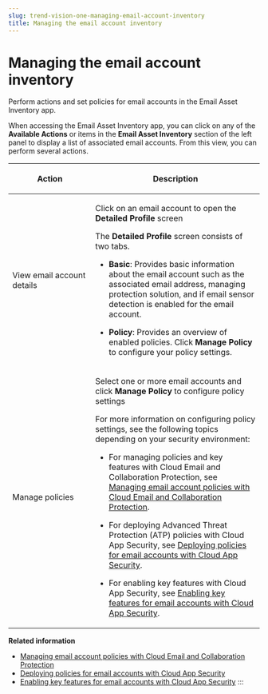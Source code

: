 ```yaml
---
slug: trend-vision-one-managing-email-account-inventory
title: Managing the email account inventory
---
```

# Managing the email account inventory

Perform actions and set policies for email accounts in the Email Asset Inventory app.

When accessing the Email Asset Inventory app, you can click on any of the **Available Actions** or items in the **Email Asset Inventory** section of the left panel to display a list of associated email accounts. From this view, you can perform several actions.

<table>
<colgroup>
<col style="width: 33%" />
<col style="width: 67%" />
</colgroup>
<thead>
<tr>
<th><p>Action</p></th>
<th><p>Description</p></th>
</tr>
</thead>
<tbody>
<tr>
<td><p>View email account details</p></td>
<td><p>Click on an email account to open the <strong>Detailed Profile</strong> screen</p>
<p>The <strong>Detailed Profile</strong> screen consists of two tabs.</p>
<ul>
<li><p><strong>Basic</strong>: Provides basic information about the email account such as the associated email address, managing protection solution, and if email sensor detection is enabled for the email account.</p></li>
<li><p><strong>Policy</strong>: Provides an overview of enabled policies. Click <strong>Manage Policy</strong> to configure your policy settings.</p></li>
</ul></td>
</tr>
<tr>
<td><p>Manage policies</p></td>
<td><p>Select one or more email accounts and click <strong>Manage Policy</strong> to configure policy settings</p>
<p>For more information on configuring policy settings, see the following topics depending on your security environment:</p>
<ul>
<li><p>For managing policies and key features with Cloud Email and Collaboration Protection, see <a href="trend-vision-one-manage-policies-cecp">Managing email account policies with Cloud Email and Collaboration Protection</a>.</p></li>
<li><p>For deploying Advanced Threat Protection (ATP) policies with Cloud App Security, see <a href="trend-vision-one-policy-email-accounts-cas">Deploying policies for email accounts with Cloud App Security</a>.</p></li>
<li><p>For enabling key features with Cloud App Security, see <a href="trend-vision-one-enable-features-email-cas">Enabling key features for email accounts with Cloud App Security</a>.</p></li>
</ul></td>
</tr>
</tbody>
</table>

**Related information**

- [Managing email account policies with Cloud Email and Collaboration Protection](manage-policies-cecp.md "Protect the email accounts in your email service by deploying Cloud Email and Collaboration Protection policies to the accounts.")
- [Deploying policies for email accounts with Cloud App Security](policy-email-accounts-cas.md "Protect the email accounts in your email service by deploying Cloud App Security policies to the accounts.")
- [Enabling key features for email accounts with Cloud App Security](enable-features-email-cas.md "Optimize the protection over the email accounts in your email service by enabling key features in Cloud App Security.")
:::
